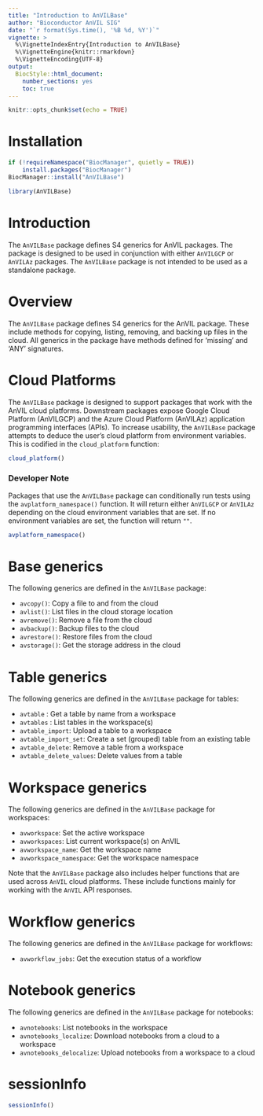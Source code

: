```yaml
---
title: "Introduction to AnVILBase"
author: "Bioconductor AnVIL SIG"
date: "`r format(Sys.time(), '%B %d, %Y')`"
vignette: >
  %\VignetteIndexEntry{Introduction to AnVILBase}
  %\VignetteEngine{knitr::rmarkdown}
  %\VignetteEncoding{UTF-8}
output:
  BiocStyle::html_document:
    number_sections: yes
    toc: true
---
```


```r
knitr::opts_chunk$set(echo = TRUE)
```

# Installation

```r
if (!requireNamespace("BiocManager", quietly = TRUE))
    install.packages("BiocManager")
BiocManager::install("AnVILBase")
```

```r
library(AnVILBase)
```

# Introduction

The `AnVILBase` package defines S4 generics for AnVIL packages. The package is
designed to be used in conjunction with either `AnVILGCP` or `AnVILAz` packages.
The `AnVILBase` package is not intended to be used as a standalone package.

# Overview

The `AnVILBase` package defines S4 generics for the AnVIL package. These
include methods for copying, listing, removing, and backing up files in the
cloud. All generics in the package have methods defined for 'missing' and 'ANY'
signatures.

# Cloud Platforms

The `AnVILBase` package is designed to support packages that work with the AnVIL
cloud platforms. Downstream packages expose Google Cloud Platform (AnVILGCP) and
the Azure Cloud Platform (AnVILAz) application programming interfaces (APIs).
To increase usability, the `AnVILBase` package attempts to deduce the user's
cloud platform from environment variables. This is codified in the
`cloud_platform` function:

```r
cloud_platform()
```

### Developer Note

Packages that use the `AnVILBase` package can conditionally run tests using the
`avplatform_namespace()` function. It will return either `AnVILGCP` or `AnVILAz`
depending on the cloud environment variables that are set. If no environment
variables are set, the function will return `""`.

```r
avplatform_namespace()
```

# Base generics

The following generics are defined in the `AnVILBase` package:

- `avcopy()`: Copy a file to and from the cloud
- `avlist()`: List files in the cloud storage location
- `avremove()`: Remove a file from the cloud
- `avbackup()`: Backup files to the cloud
- `avrestore()`: Restore files from the cloud
- `avstorage()`: Get the storage address in the cloud

# Table generics

The following generics are defined in the `AnVILBase` package for tables:

- `avtable` : Get a table by name from a workspace
- `avtables` : List tables in the workspace(s)
- `avtable_import`: Upload a table to a workspace
- `avtable_import_set`: Create a set (grouped) table from an existing table
- `avtable_delete`: Remove a table from a workspace
- `avtable_delete_values`: Delete values from a table

# Workspace generics

The following generics are defined in the `AnVILBase` package for workspaces:

- `avworkspace`: Set the active workspace
- `avworkspaces`: List current workspace(s) on AnVIL
- `avworkspace_name`: Get the workspace name
- `avworkspace_namespace`: Get the workspace namespace

Note that the `AnVILBase` package also includes helper functions that are
used across `AnVIL` cloud platforms. These include functions mainly for working
with the `AnVIL` API responses.

# Workflow generics

The following generics are defined in the `AnVILBase` package for workflows:

- `avworkflow_jobs`: Get the execution status of a workflow

# Notebook generics

The following generics are defined in the `AnVILBase` package for notebooks:

- `avnotebooks`: List notebooks in the workspace
- `avnotebooks_localize`: Download notebooks from a cloud to a workspace
- `avnotebooks_delocalize`: Upload notebooks from a workspace to a cloud

# sessionInfo

```r
sessionInfo()
```

